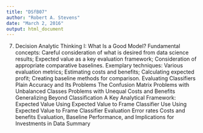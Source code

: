 ```yaml
---
title: "DSfB07"
author: "Robert A. Stevens"
date: "March 2, 2016"
output: html_document
---
```


7. Decision Analytic Thinking I: What Is a Good Model?
Fundamental concepts: Careful consideration of what is desired from data science results; Expected value as a key evaluation framework; Consideration of appropriate comparative baselines.
Exemplary techniques: Various evaluation metrics; Estimating costs and benefits; Calculating expected profit; Creating baseline methods for comparison.
Evaluating Classifiers
Plain Accuracy and Its Problems
The Confusion Matrix
Problems with Unbalanced Classes
Problems with Unequal Costs and Benefits
Generalizing Beyond Classification
A Key Analytical Framework: Expected Value
Using Expected Value to Frame Classifier Use
Using Expected Value to Frame Classifier Evaluation
Error rates
Costs and benefits
Evaluation, Baseline Performance, and Implications for Investments in Data
Summary
